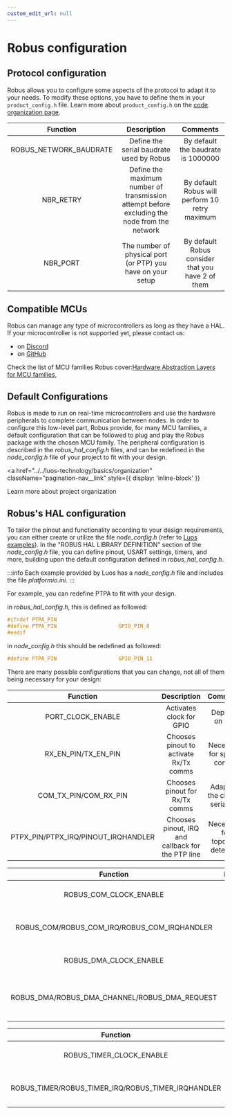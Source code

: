 ```yaml
---
custom_edit_url: null
---
```



# Robus configuration

## Protocol configuration

Robus allows you to configure some aspects of the protocol to adapt it to your needs. To modify these options, you have to define them in your `product_config.h` file.
Learn more about `product_config.h` on the [code organization page](../../luos-technology/basics/organization).

|              Function               |                    Description                    |             Comments             |
| :---------------------------------: | :-----------------------------------------------: | :------------------------------: |
|          ROBUS_NETWORK_BAUDRATE     |   Define the serial baudrate used by Robus        | By default the baudrate is 1000000 |
|          NBR_RETRY     |   Define the maximum number of transmission attempt before excluding the node from the network        | By default Robus will perform 10 retry maximum |
|          NBR_PORT     |   The number of physical port (or PTP) you have on your setup        | By default Robus consider that you have 2 of them |

## Compatible MCUs

Robus can manage any type of microcontrollers as long as they have a HAL. If your microcontroller is not supported yet, please contact us:

- on <a href="https://discord.gg/luos" target="_blank" rel="external nofollow">Discord</a>
- on <a href="https://github.com/Luos-io/ROBUS_engine/issues/new?assignees=nicolas-rabault&labels=porting&template=porting-request.md&title=%5BMCU+PORTING%5D+" target="_blank">GitHub</a>

Check the list of MCU families Robus cover:<a href="https://github.com/Luos-io/ROBUS_engine/tree/main/network/robus/HAL" target="_blank">Hardware Abstraction Layers for MCU families</a>,

## Default Configurations
Robus is made to run on real-time microcontrollers and use the hardware peripherals to complete communication between nodes. In order to configure this low-level part, Robus provide, for many MCU families, a default configuration that can be followed to plug and play the Robus package with the chosen MCU family. The peripheral configuration is described in the _robus_hal_config.h_ files, and can be redefined in the _node_config.h_ file of your project to fit with your design.

<a
  href="../../luos-technology/basics/organization"
  className="pagination-nav__link"
  style={{ display: 'inline-block' }}
>
  Learn more about project organization
</a>

## Robus's HAL configuration

To tailor the pinout and functionality according to your design requirements, you can either create or utilize the file _node_config.h_ (refer to [Luos examples](https://github.com/Luos-io/ROBUS_engine/tree/main/examples)).
In the "ROBUS HAL LIBRARY DEFINITION" section of the _node_config.h_ file, you can define pinout, USART settings, timers, and more, building upon the default configuration defined in _robus_hal_config.h_.

:::info 
Each example provided by Luos has a _node_config.h_ file and includes the file _platformio.ini_.
:::

For example, you can redefine PTPA to fit with your design.

in _robus_hal_config.h_, this is defined as followed:

```c
#ifndef PTPA_PIN
#define PTPA_PIN                    GPIO_PIN_8
#endif
```

in _node_config.h_ this should be redefined as followed:

```c
#define PTPA_PIN                    GPIO_PIN_11
```

There are many possible configurations that you can change, not all of them being necessary for your design:

<Tabs>
    <TabItem value="Pinout" label="Pinout">

|              Function               |                    Description                    |             Comments             |
| :---------------------------------: | :-----------------------------------------------: | :------------------------------: |
|          PORT_CLOCK_ENABLE          |             Activates clock for GPIO              |         Depends on port          |
|         RX_EN_PIN/TX_EN_PIN         |      Chooses pinout to activate Rx/Tx comms       |   Necessary for special comms    |
|        COM_TX_PIN/COM_RX_PIN        |          Chooses pinout for Rx/Tx comms           | Adapts to the chosen serial bus  |
| PTPX_PIN/PTPX_IRQ/PINOUT_IRQHANDLER | Chooses pinout, IRQ and callback for the PTP line | Necessary for topology detection |

</TabItem>
<TabItem value="Communication" label="Communication">

|                 Function                  |             Description              |            Comments             |
| :---------------------------------------: | :----------------------------------: | :-----------------------------: |
|           ROBUS_COM_CLOCK_ENABLE           |      Activates clock for serial      |      Depends on serial bus      |
| ROBUS_COM/ROBUS_COM_IRQ/ROBUS_COM_IRQHANDLER | Chooses serial bus, IRQ and callback | Adapts to the serial bus chosen |
|           ROBUS_DMA_CLOCK_ENABLE           |       Activates clock for DMA        |      Necessary for for Tx       |
|             ROBUS_DMA/ROBUS_DMA_CHANNEL/ROBUS_DMA_REQUEST              |           Chooses DMA Channel and peripheral            |          Message Tx on serial port            |

</TabItem>
<TabItem value="Timer" label="Timer">

|                    Function                     |           Description           |       Comments        |
| :---------------------------------------------: | :-----------------------------: | :-------------------: |
|             ROBUS_TIMER_CLOCK_ENABLE             |   Activates clock for Timeout   | Necessary for Timeout |
| ROBUS_TIMER/ROBUS_TIMER_IRQ/ROBUS_TIMER_IRQHANDLER | Chooses Timer, IRQ and callback | Necessary for Timeout |

</TabItem>

</Tabs>
